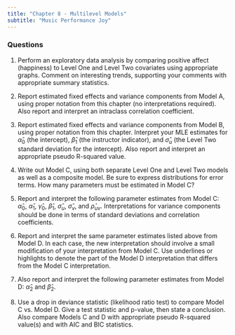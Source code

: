 ```yaml
---
title: "Chapter 8 - Multilevel Models"
subtitle: "Music Performance Joy"
---
```


### Questions

1. Perform an exploratory data analysis by comparing positive affect (happiness) to Level One and Level Two covariates using appropriate graphs. Comment on interesting trends, supporting your comments with appropriate summary statistics.

2. Report estimated fixed effects and variance components from Model A, using proper notation from this chapter (no interpretations required). Also report and interpret an intraclass correlation coefficient.

3. Report estimated fixed effects and variance components from Model B, using proper notation from this chapter. Interpret your MLE estimates for $\hat{\alpha}_{0}$ (the intercept), $\hat{\beta}_{1}$ (the instructor indicator), and $\hat{\sigma}_{u}$ (the Level Two standard deviation for the intercept). Also report and interpret an appropriate pseudo R-squared value.

4. Write out Model C, using both separate Level One and Level Two models as well as a composite model. Be sure to express distributions for error terms. How many parameters must be estimated in Model C?

5. Report and interpret the following parameter estimates from Model C: $\hat{\alpha}_{0}$, $\hat{\alpha}_{1}$, $\hat{\gamma}_{0}$, $\hat{\beta}_{1}$, $\hat{\sigma}_{u}$, $\hat{\sigma}_{v}$, and $\hat{\rho}_{uv}$. Interpretations for variance components should be done in terms of standard deviations and correlation coefficients.

6. Report and interpret the same parameter estimates listed above from Model D. In each case, the new interpretation should involve a small modification of your interpretation from Model C.  Use underlines or highlights to denote the part of the Model D interpretation that differs from the Model C interpretation.

7. Also report and interpret the following parameter estimates from Model D: $\hat{\alpha}_{2}$ and $\hat{\beta}_{2}$.

8. Use a drop in deviance statistic (likelihood ratio test) to compare Model C vs. Model D. Give a test statistic and p-value, then state a conclusion. Also compare Models C and D with appropriate pseudo R-squared value(s) and with AIC and BIC statistics.
